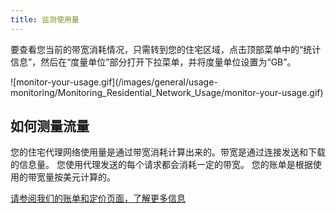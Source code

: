 ```yaml
---
title: 监测使用量
---
```


要查看您当前的带宽消耗情况，只需转到您的住宅区域，点击顶部菜单中的“统计信息”，然后在“度量单位”部分打开下拉菜单，并将度量单位设置为“GB”。

<Frame>
![monitor-your-usage.gif](/images/general/usage-monitoring/Monitoring_Residential_Network_Usage/monitor-your-usage.gif)
</Frame>

如何测量流量
-----------

您的住宅代理网络使用量是通过带宽消耗计算出来的。带宽是通过连接发送和下载的信息量。 您使用代理发送的每个请求都会消耗一定的带宽。 您的账单是根据使用的带宽量按美元计算的。  

[请参阅我们的账单和定价页面，了解更多信息](/cn/general/account/billing-and-pricing)